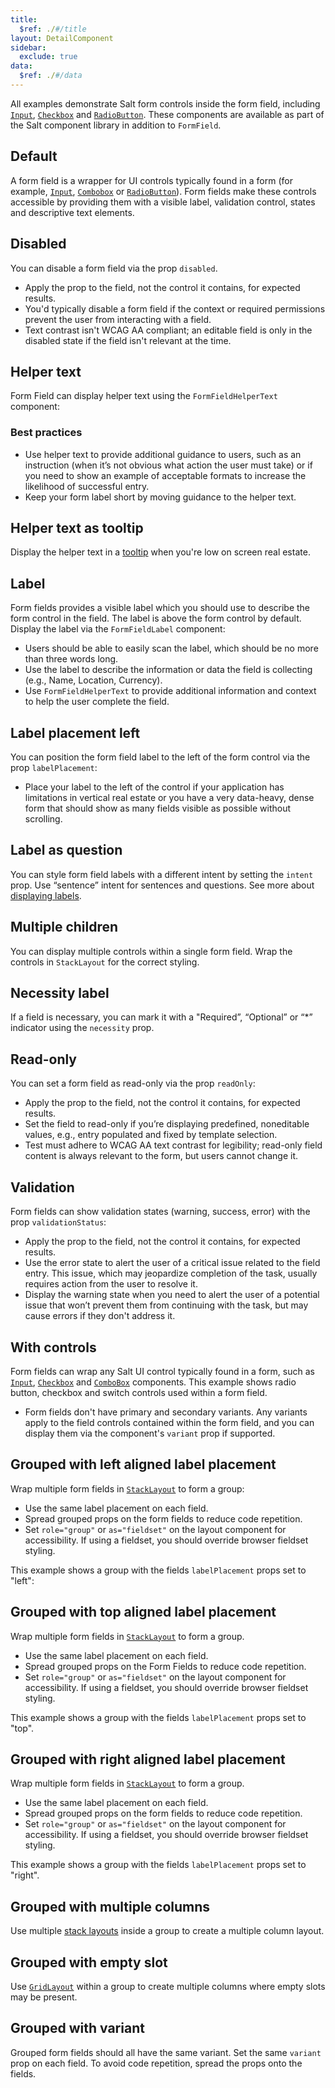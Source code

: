 ```yaml
---
title:
  $ref: ./#/title
layout: DetailComponent
sidebar:
  exclude: true
data:
  $ref: ./#/data
---
```


All examples demonstrate Salt form controls inside the form field, including [`Input`](../input), [`Checkbox`](../checkbox) and [`RadioButton`](../radio-button). These components are available as part of the Salt component library in addition to `FormField`.

<LivePreview componentName="form-field" exampleName="Default" >

## Default

A form field is a wrapper for UI controls typically found in a form (for example, [`Input`](../input), [`Combobox`](../combo-box) or [`RadioButton`](../radio-button)). Form fields make these controls accessible by providing them with a visible label, validation control, states and descriptive text elements.

</LivePreview>
<LivePreview componentName="form-field" exampleName="Disabled" >

## Disabled

You can disable a form field via the prop `disabled`.

- Apply the prop to the field, not the control it contains, for expected results.
- You'd typically disable a form field if the context or required permissions prevent the user from interacting with a field.
- Text contrast isn't WCAG AA compliant; an editable field is only in the disabled state if the field isn't relevant at the time.

</LivePreview>
<LivePreview componentName="form-field" exampleName="HelperText" >

## Helper text

Form Field can display helper text using the `FormFieldHelperText` component:

### Best practices

- Use helper text to provide additional guidance to users, such as an instruction (when it’s not obvious what action the user must take) or if you need to show an example of acceptable formats to increase the likelihood of successful entry.
- Keep your form label short by moving guidance to the helper text.

</LivePreview>
<LivePreview componentName="form-field" exampleName="HelperTextAsTooltip" >

## Helper text as tooltip

Display the helper text in a [tooltip](../tooltip) when you're low on screen real estate.

</LivePreview>
<LivePreview componentName="form-field" exampleName="Label" >

## Label

Form fields provides a visible label which you should use to describe the form control in the field. The label is above the form control by default. Display the label via the `FormFieldLabel` component:

- Users should be able to easily scan the label, which should be no more than three words long.
- Use the label to describe the information or data the field is collecting (e.g., Name, Location, Currency).
- Use `FormFieldHelperText` to provide additional information and context to help the user complete the field.

</LivePreview>
<LivePreview componentName="form-field" exampleName="LabelLeft" >

## Label placement left

You can position the form field label to the left of the form control via the prop `labelPlacement`:

- Place your label to the left of the control if your application has limitations in vertical real estate or you have a very data-heavy, dense form that should show as many fields visible as possible without scrolling.

</LivePreview>
<LivePreview componentName="form-field" exampleName="LabelQuestion" >

## Label as question

You can style form field labels with a different intent by setting the `intent` prop. Use “sentence” intent for sentences and questions. See more about [displaying labels](/salt/patterns/forms#label-vs-question).

</LivePreview>
<LivePreview componentName="form-field" exampleName="MultipleChildren" >

## Multiple children

You can display multiple controls within a single form field. Wrap the controls in `StackLayout` for the correct styling.

</LivePreview>
<LivePreview componentName="form-field" exampleName="NecessityLabel" >

## Necessity label

If a field is necessary, you can mark it with a "Required”, “Optional” or “\*” indicator using the `necessity` prop.

</LivePreview>
<LivePreview componentName="form-field" exampleName="Readonly" >

## Read-only

You can set a form field as read-only via the prop `readOnly`:

- Apply the prop to the field, not the control it contains, for expected results.
- Set the field to read-only if you’re displaying predefined, noneditable values, e.g., entry populated and fixed by template selection.
- Test must adhere to WCAG AA text contrast for legibility; read-only field content is always relevant to the form, but users cannot change it.

</LivePreview>
<LivePreview componentName="form-field" exampleName="Validation" >

## Validation

Form fields can show validation states (warning, success, error) with the prop `validationStatus`:

- Apply the prop to the field, not the control it contains, for expected results.
- Use the error state to alert the user of a critical issue related to the field entry. This issue, which may jeopardize completion of the task, usually requires action from the user to resolve it.
- Display the warning state when you need to alert the user of a potential issue that won’t prevent them from continuing with the task, but may cause errors if they don't address it.

</LivePreview>
<LivePreview componentName="form-field" exampleName="WithControls" >

## With controls

Form fields can wrap any Salt UI control typically found in a form, such as [`Input`](../input), [`Checkbox`](../checkbox) and [`ComboBox`](../combo-box) components. This example shows radio button, checkbox and switch controls used within a form field.

- Form fields don't have primary and secondary variants. Any variants apply to the field controls contained within the form field, and you can display them via the component's `variant` prop if supported.

</LivePreview>
<LivePreview componentName="form-field" exampleName="GroupedWithLabelLeft" >

## Grouped with left aligned label placement

Wrap multiple form fields in [`StackLayout`](../stack-layout) to form a group:

- Use the same label placement on each field.
- Spread grouped props on the form fields to reduce code repetition.
- Set `role="group"` or `as="fieldset"` on the layout component for accessibility. If using a fieldset, you should override browser fieldset styling.

This example shows a group with the fields `labelPlacement` props set to "left":

</LivePreview>
<LivePreview componentName="form-field" exampleName="GroupedWithLabelTop" >

## Grouped with top aligned label placement

Wrap multiple form fields in [`StackLayout`](../stack-layout) to form a group.

- Use the same label placement on each field.
- Spread grouped props on the Form Fields to reduce code repetition.
- Set `role="group"` or `as="fieldset"` on the layout component for accessibility. If using a fieldset, you should override browser fieldset styling.

This example shows a group with the fields `labelPlacement` props set to "top".

</LivePreview>
<LivePreview componentName="form-field" exampleName="GroupedWithLabelRight" >

## Grouped with right aligned label placement

Wrap multiple form fields in [`StackLayout`](../stack-layout) to form a group.

- Use the same label placement on each field.
- Spread grouped props on the form fields to reduce code repetition.
- Set `role="group"` or `as="fieldset"` on the layout component for accessibility. If using a fieldset, you should override browser fieldset styling.

This example shows a group with the fields `labelPlacement` props set to "right".

</LivePreview>
<LivePreview componentName="form-field" exampleName="GroupedWithMultipleColumns" >

## Grouped with multiple columns

Use multiple [stack layouts](../stack-layout) inside a group to create a multiple column layout.

</LivePreview>
<LivePreview componentName="form-field" exampleName="GroupedWithEmptySlot" >

## Grouped with empty slot

Use [`GridLayout`](../grid-layout) within a group to create multiple columns where empty slots may be present.

</LivePreview>
<LivePreview componentName="form-field" exampleName="GroupedWithVariant" >

## Grouped with variant

Grouped form fields should all have the same variant. Set the same `variant` prop on each field. To avoid code repetition, spread the props onto the fields.

</LivePreview>
